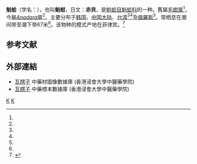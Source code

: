 {{Speciesbox
| genus = Anadara
| species = broughtonii
| image = Anadara broughtonii - Osaka Museum of Natural History - DSC07791.JPG
| authority = (Schrenck, 1867)
}}

'''魁蛤'''（学名：{{lang|la|'''''Anadara broughtonii'''''}}），也叫'''魁蚶'''，日文：'''赤貝'''，是[[魁蛤目|魁蛤目]][[魁蛤科|魁蛤科]]的一种。舊屬[[毛蚶属|毛蚶属]]<ref name="shell_2175" />，今屬''[[Anadara|Anadara]]''屬<ref name="WoRMS_504357" />。主要分布于[[韩国|韩国]]、[[中国大陆|中国大陆]]、[[台湾|台湾]]<ref name="shell_2175" /><ref name="Cho2007" />及[[俄羅斯|俄羅斯]]<ref name="Cho2007" />。常栖息在潮间带至潮下带67米<ref name="shell_2175" />。该物种的模式产地在菲律宾。<ref name='id11356'>{{cite web| url =http://www.bioinfo.cn/db05/BjdwSpecies.php?action=view&id=11356| title =魁蚶| work =《中国动物物种编目数据库》| publisher =中国科学院微生物研究所| author =中国科学院动物研究所| accessdate =2009-04-28| deadurl =yes| archiveurl =https://web.archive.org/web/20160305042927/http://www.bioinfo.cn/db05/BjdwSpecies.php?action=view&id=11356| archivedate =2016-03-05}}</ref>

==参考文献==
{{reflist|refs=
<ref name="Cho2007">{{cite journal
| last1=Cho  |first1=E-S
| last2=Jung |first2=C-G
| last3=Sohn |first3=S-G  
| year=2007
| title=Population genetic structure of the ark shell ''Scapharca broughtonii'' Schrenck from Korea, China, and Russia based on COI gene sequences
| journal=Marine Biotechnology
| volume=9 |issue=2 |pages=203—216 }}</ref>
<ref name="shell_2175">{{cite web
| url=http://shell.sinica.edu.tw/chinese/shellbase_detail.php?science_no=2175
| title=国际贝库：魁蛤
| publisher=台湾贝类资料库
| accessdate=2009-08-11}}</ref>
<ref name="WoRMS_504357">{{cite WoRMS
| id=504357  |author=WoRMS 
| first=M. 
| year=2012
| title=''Anadara broughtonii'' (Schrenck, 1867)
| accessdate=2017-01-15 }}</ref>
}}

==外部連結==
{{commons category|Anadara broughtonii}}
*[https://sys01.lib.hkbu.edu.hk/cmed/mmid/detail.php?pid=B00393 瓦楞子] 中藥材圖像數據庫  (香港浸會大學中醫藥學院) {{zh}}{{en}}
*[http://libproject.hkbu.edu.hk/was40/outline?page=1&channelid=44273&searchword=瓦楞子&sortfield=+name_chi_sort   瓦楞子] 中藥標本數據庫 (香港浸會大學中醫藥學院) {{zh-hant}}{{en}}

{{Taxonbar}}
[[Category:1867年描述的动物|K]]
[[Category:毛蚶属|K]]